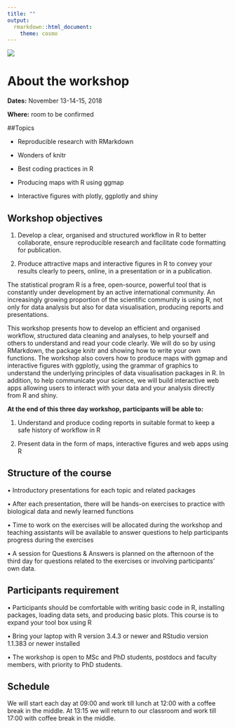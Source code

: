 ```yaml
---
title: ""
output:
  rmarkdown::html_document:
    theme: cosmo
---
```


![](logo.png)

# About the workshop

**Dates:** November 13-14-15, 2018

**Where:** room to be confirmed


##Topics

- Reproducible research with RMarkdown

- Wonders of knitr

- Best coding practices in R

- Producing maps with R using ggmap

- Interactive figures with plotly, ggplotly and shiny


## Workshop objectives

1. Develop a clear, organised and structured workflow in R to better collaborate, ensure reproducible research and facilitate code formatting for publication.

2. Produce attractive maps and interactive figures in R to convey your results clearly to peers, online, in a presentation or in a publication.

The statistical program R is a free, open-source, powerful tool that is constantly under development by an active international community. An increasingly growing proportion of the scientific community is using R, not only for data analysis but also for data visualisation, producing reports and presentations.

This workshop presents how to develop an efficient and organised workflow, structured data cleaning and analyses, to help yourself and others to understand and read your code clearly. We will do so by using RMarkdown, the package knitr and showing how to write your own functions. The workshop also covers how to produce maps with ggmap and interactive figures with ggplotly, using the grammar of graphics to understand the underlying principles of data visualisation packages in R. In addition, to help communicate your science, we will build interactive web apps allowing users to interact with your data and your analysis directly from R and shiny.

**At the end of this three day workshop, participants will be able to:**

1. Understand and produce coding reports in suitable format to keep a safe history of workflow in R

2. Present data in the form of maps, interactive figures and web apps using R

## Structure of the course

• Introductory presentations for each topic and related packages

• After each presentation, there will be hands-on exercises to practice with biological data and newly learned functions

• Time to work on the exercises will be allocated during the workshop and teaching assistants will be available to answer questions to help participants progress during the exercises

• A session for Questions & Answers is planned on the afternoon of the third day for questions related to the exercises or involving participants’ own data.

## Participants requirement

• Participants should be comfortable with writing basic code in R, installing packages, loading data sets, and producing basic plots. This course is to expand your tool box using R

• Bring your laptop with R version 3.4.3 or newer and RStudio version 1.1.383 or newer installed

• The workshop is open to MSc and PhD students, postdocs and faculty members, with priority to PhD students.

## Schedule
We will start each day at 09:00 and work till lunch at 12:00 with a coffee break in the middle. At 13:15 we will return to our classroom and work till 17:00 with coffee break in the middle.

